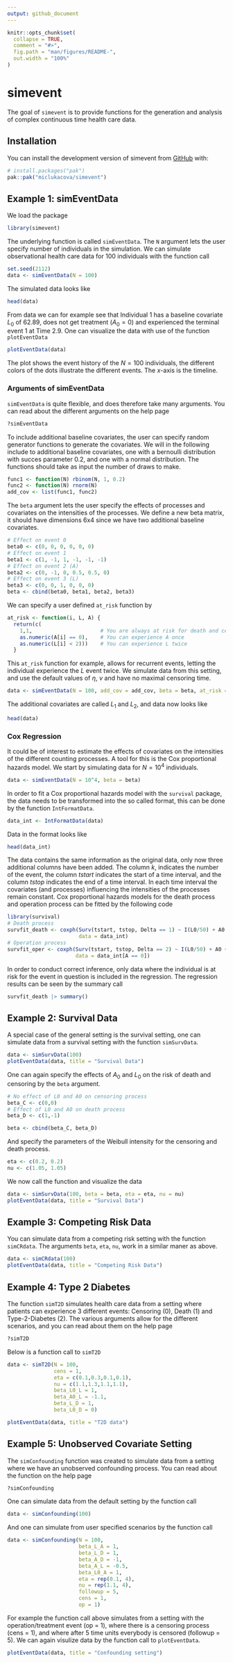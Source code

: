 ```yaml
---
output: github_document
---
```


<!-- README.md is generated from README.Rmd. Please edit that file -->

```r
knitr::opts_chunk$set(
  collapse = TRUE,
  comment = "#>",
  fig.path = "man/figures/README-",
  out.width = "100%"
)
```

# simevent

<!-- badges: start -->
<!-- badges: end -->

The goal of `simevent` is to provide functions for the generation and analysis of complex continuous time health care data. 

## Installation

You can install the development version of simevent from [GitHub](https://github.com/) with:

``` r
# install.packages("pak")
pak::pak("miclukacova/simevent")
```

## Example 1: simEventData

We load the package

```r
library(simevent)
```

The underlying function is called `simEventData`. The `N` argument lets the user specify number of individuals in the simulation. We can simulate observational health care data for 100 individuals with the function call

```r
set.seed(2112)
data <- simEventData(N = 100)
```

The simulated data looks like

```r
head(data)
```

From data we can for example see that Individual $1$ has a baseline covariate $L_0$ of $62.89$, does not get treatment ($A_0 = 0$) and experienced the terminal event $1$ at Time $2.9$. One can visualize the data with use of the function `plotEventData`

```r
plotEventData(data)
```

The plot shows the event history of the $N = 100$ individuals, the different colors of the dots illustrate the different events. The $x$-axis is the timeline. 

### Arguments of simEventData

`simEventData` is quite flexible, and does therefore take many arguments. You can read about the different arguments on the help page

```r
?simEventData
```

To include additional baseline covariates, the user can specify random generator functions to generate the covariates. We will in the following include to additional baseline covariates, one with a bernoulli distribution with succes parameter 0.2, and one with a normal distribution. The functions should take as input the number of draws to make. 

```r
func1 <- function(N) rbinom(N, 1, 0.2)
func2 <- function(N) rnorm(N)
add_cov <- list(func1, func2)
```

The `beta` argument lets the user specify the effects of processes and covariates on the intensities of the processes. We define a new beta matrix, it should have dimensions 6x4 since we have two additional baseline covariates. 

```r
# Effect on event 0 
beta0 <- c(0, 0, 0, 0, 0, 0)
# Effect on event 1
beta1 <- c(1, -1, 1, -1, -1, -1)
# Effect on event 2 (A)
beta2 <- c(0, -1, 0, 0.5, 0.5, 0)
# Effect on event 3 (L)
beta3 <- c(0, 0, 1, 0, 0, 0)
beta <- cbind(beta0, beta1, beta2, beta3)
```

We can specify a user defined `at_risk` function by

```r
at_risk <- function(i, L, A) {
  return(c(
    1,1,                      # You are always at risk for death and censoring
    as.numeric(A[i] == 0),    # You can experience A once
    as.numeric(L[i] < 2)))    # You can experience L twice
  }
```

This `at_risk` function for example, allows for recurrent events, letting the individual experience the $L$ event twice. We simulate data from this setting, and use the default values of $\eta$, $\nu$ and have no maximal censoring time.  

```r
data <- simEventData(N = 100, add_cov = add_cov, beta = beta, at_risk = at_risk)
```

The additional covariates are called $L_1$ and $L_2$, and data now looks like

```r
head(data)
```


### Cox Regression

It could be of interest to estimate the effects of covariates on the intensities of the different counting processes. A tool for this is the Cox proportional hazards model. We start by simulating data for $N = 10^4$ individuals.

```r
data <- simEventData(N = 10^4, beta = beta)
```

In order to fit a Cox proportional hazards model with the `survival` package, the data needs to be transformed into the so called \textit{tstart} \textit{tstop} format, this can be done by the function `IntFormatData`. 

```r
data_int <- IntFormatData(data)
```

Data in the \textit{tstart tstop} format looks like

```r
head(data_int)
```

The data contains the same information as the original data, only now three additional columns have been added. The column *k*, indicates the number of the event, the column *tstart* indicates the start of a time interval, and the column *tstop* indicates the end of a time interval. In each time interval the covariates (and processes) influencing the intensities of the processes remain constant. Cox proportional hazards models for the death process and operation process can be fitted by the following code

```r
library(survival)
# Death process
survfit_death <- coxph(Surv(tstart, tstop, Delta == 1) ~ I(L0/50) + A0 + L + A, 
                       data = data_int)
# Operation process
survfit_oper <- coxph(Surv(tstart, tstop, Delta == 2) ~ I(L0/50) + A0 + L, 
                      data = data_int[A == 0])
```

In order to conduct correct inference, only data where the individual is at risk for the event in question is included in the regression. The regression results can be seen by the summary call

```r
survfit_death |> summary()
```

## Example 2: Survival Data

A special case of the general setting is the survival setting, one can simulate data from a survival setting with the function `simSurvData`. 

```r
data <- simSurvData(100)
plotEventData(data, title = "Survival Data")
```

One can again specify the effects of $A_0$ and $L_0$ on the risk of death and censoring by the `beta` argument.

```r
# No effect of L0 and A0 on censoring process
beta_C <- c(0,0)
# Effect of L0 and A0 on death process
beta_D <- c(1,-1)

beta <- cbind(beta_C, beta_D)
```

And specify the parameters of the Weibull intensity for the censoring and death process. 

```r
eta <- c(0.2, 0.2)
nu <- c(1.05, 1.05)
```

We now call the function and visualize the data

```r
data <- simSurvData(100, beta = beta, eta = eta, nu = nu)
plotEventData(data, title = "Survival Data")
```


## Example 3: Competing Risk Data

You can simulate data from a competing risk setting with the function `simCRdata`. The arguments `beta`, `eta`, `nu`, work in a similar maner as above.  

```r
data <- simCRdata(100)
plotEventData(data, title = "Competing Risk Data")
```


## Example 4: Type 2 Diabetes

The function `simT2D` simulates health care data from a setting where patients can experience $3$ different events: Censoring (0), Death (1) and Type-2-Diabetes (2). The various arguments allow for the different scenarios, and you can read about them on the help page

```r
?simT2D
```

Below is a function call to `simT2D` 

```r
data <- simT2D(N = 100,
               cens = 1,
               eta = c(0.1,0.3,0.1,0.1), 
               nu = c(1.1,1.3,1.1,1.1),
               beta_L0_L = 1, 
               beta_A0_L = -1.1, 
               beta_L_D = 1, 
               beta_L0_D = 0)

plotEventData(data, title = "T2D data")
```


## Example 5: Unobserved Covariate Setting

The `simConfounding` function was created to simulate data from a setting where we have an unobserved confounding process. You can read about the function on the help page

```r
?simConfounding
```

One can simulate data from the default setting by the function call

```r
data <- simConfounding(100)
```

And one can simulate from user specified scenarios by the function call

```r
data <- simConfounding(N = 100,
                       beta_L_A = 1,
                       beta_L_D = 1,
                       beta_A_D = -1,
                       beta_A_L = -0.5,
                       beta_L0_A = 1,
                       eta = rep(0.1, 4),
                       nu = rep(1.1, 4),
                       followup = 5,
                       cens = 1,
                       op = 1)
```

For example the function call above simulates from a setting with the operation/treatment event (op = 1),
where there is a censoring process (cens = 1), and where after 5 time units everybody is censored (followup = 5). We can again visulize data by the function call to `plotEventData`. 

```r
plotEventData(data, title = "Confounding setting")
```
